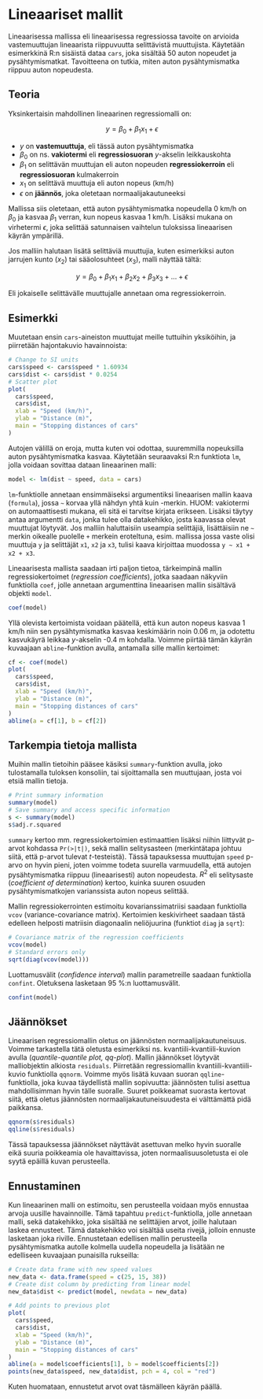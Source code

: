 # Lineaariset mallit {#sec-linear-models}

Lineaarisessa mallissa eli lineaarisessa regressiossa tavoite on arvioida vastemuuttujan lineaarista riippuvuutta selittävistä muuttujista. Käytetään esimerkkinä R:n sisäistä dataa `cars`, joka sisältää 50 auton nopeudet ja pysähtymismatkat. Tavoitteena on tutkia, miten auton pysähtymismatka riippuu auton nopeudesta.

## Teoria

Yksinkertaisin mahdollinen lineaarinen regressiomalli on:

$$ 
  y = \beta_0 + \beta_1 x_1 + \epsilon
$$

- $y$ on **vastemuuttuja**, eli tässä auton pysähtymismatka
- $\beta_0$ on ns. **vakiotermi** eli **regressiosuoran** $y$-akselin leikkauskohta
- $\beta_1$ on selittävän muuttujan eli auton nopeuden **regressiokerroin** eli **regressiosuoran** kulmakerroin
- $x_1$ on selittävä muuttuja eli auton nopeus (km/h)
- $\epsilon$ on **jäännös**, joka oletetaan normaalijakautuneeksi

Mallissa siis oletetaan, että auton pysähtymismatka nopeudella 0 km/h on $\beta_0$ ja kasvaa $\beta_1$ verran, kun nopeus kasvaa 1 km/h. Lisäksi mukana on virhetermi $\epsilon$, joka selittää satunnaisen vaihtelun tuloksissa lineaarisen käyrän ympärillä.

Jos malliin halutaan lisätä selittäviä muuttujia, kuten esimerkiksi auton jarrujen kunto ($x_2$) tai sääolosuhteet ($x_3$), malli näyttää tältä:

$$ 
  y = \beta_0 + \beta_1 x_1 + \beta_2 x_2 + \beta_3 x_3 + \ldots + \epsilon
$$

Eli jokaiselle selittävälle muuttujalle annetaan oma regressiokerroin.

## Esimerkki

Muutetaan ensin `cars`-aineiston muuttujat meille tuttuihin yksiköihin, ja piirretään hajontakuvio havainnoista:

```r
# Change to SI units
cars$speed <- cars$speed * 1.60934
cars$dist <- cars$dist * 0.0254
# Scatter plot
plot(
  cars$speed, 
  cars$dist,
  xlab = "Speed (km/h)", 
  ylab = "Distance (m)",
  main = "Stopping distances of cars"
)
```

Autojen välillä on eroja, mutta kuten voi odottaa, suuremmilla nopeuksilla auton pysähtymismatka kasvaa. Käytetään seuraavaksi R:n funktiota `lm`, jolla voidaan sovittaa dataan lineaarinen malli:

```r
model <- lm(dist ~ speed, data = cars)
```

`lm`-funktiolle annetaan ensimmäiseksi argumentiksi lineaarisen mallin kaava (`formula`), jossa `~` korvaa yllä nähdyn yhtä kuin -merkin. HUOM: vakiotermi on automaattisesti mukana, eli sitä ei tarvitse kirjata erikseen. Lisäksi täytyy antaa argumentti `data`, jonka tulee olla datakehikko, josta kaavassa olevat muuttujat löytyvät. Jos malliin haluttaisiin useampia selittäjiä, lisättäisiin ne `~` merkin oikealle puolelle `+` merkein eroteltuna, esim. mallissa jossa vaste olisi muuttuja `y` ja selittäjät `x1`, `x2` ja `x3`, tulisi kaava kirjoittaa muodossa `y ~ x1 + x2 + x3`.

Lineaarisesta mallista saadaan irti paljon tietoa, tärkeimpinä mallin regressiokertoimet (*regression coefficients*), jotka saadaan näkyviin funktiolla `coef`, jolle annetaan argumenttina lineaarisen mallin sisältävä objekti `model`.
```r
coef(model)
```
Yllä olevista kertoimista voidaan päätellä, että kun auton nopeus kasvaa 1 km/h niin sen pysähtymismatka kasvaa keskimäärin noin 0.06 m, ja odotettu kasvukäyrä leikkaa $y$-akselin -0.4 m kohdalla. Voimme piirtää tämän käyrän kuvaajaan `abline`-funktion avulla, antamalla sille mallin kertoimet:

<!-- Tässä kohtaa voisi huomioida, että tämä tulos ei ole kovinkaan järkevä vakiotermin osalta, jonka pitäisi kaiken järjen mukaan olla 0. Jos auto ei liiku, niin sen pysähtymismatkakin pitäisi olla 0.  -->

```r
cf <- coef(model)
plot(
  cars$speed, 
  cars$dist,
  xlab = "Speed (km/h)", 
  ylab = "Distance (m)",
  main = "Stopping distances of cars"
)
abline(a = cf[1], b = cf[2])
```

## Tarkempia tietoja mallista

Muihin mallin tietoihin pääsee käsiksi `summary`-funktion avulla, joko tulostamalla tuloksen konsoliin, tai sijoittamalla sen muuttujaan, josta voi etsiä mallin tietoja.

```r
# Print summary information
summary(model)
# Save summary and access specific information
s <- summary(model)
s$adj.r.squared
```

`summary` kertoo mm. regressiokertoimien estimaattien lisäksi niihin liittyvät p-arvot kohdassa `Pr(>|t|)`, sekä mallin selitysasteen (merkintätapa johtuu siitä, että p-arvot tulevat $t$-testeistä). Tässä tapauksessa muuttujan `speed` p-arvo on hyvin pieni, joten voimme todeta suurella varmuudella, että autojen pysähtymismatka riippuu (lineaarisesti) auton nopeudesta. $R^2$ eli selitysaste (*coefficient of determination*) kertoo, kuinka suuren osuuden pysähtymismatkojen varianssista auton nopeus selittää.

Mallin regressiokerrointen estimoitu kovarianssimatriisi saadaan funktiolla `vcov` (variance-covariance matrix). Kertoimien keskivirheet saadaan tästä edelleen helposti matriisin diagonaalin neliöjuurina (funktiot `diag` ja `sqrt`):
```r
# Covariance matrix of the regression coefficients
vcov(model)
# Standard errors only
sqrt(diag(vcov(model)))
```

Luottamusvälit (*confidence interval*) mallin parametreille saadaan funktiolla `confint`. Oletuksena lasketaan 95 %:n luottamusvälit.
```r
confint(model)
```

## Jäännökset

Lineaarisen regressiomallin oletus on jäännösten normaalijakautuneisuus. Voimme tarkastella tätä oletusta esimerkiksi ns. kvantiili-kvantiili-kuvion avulla (*quantile-quantile plot, qq-plot*). Mallin jäännökset löytyvät malliobjektin alkiosta `residuals`. Piirretään regressiomallin kvantiili-kvantiili-kuvio funktiolla `qqnorm`. Voimme myös lisätä kuvaan suoran `qqline`-funktiolla, joka kuvaa täydellistä mallin sopivuutta: jäännösten tulisi asettua mahdollisimman hyvin tälle suoralle. Suuret poikkeamat suorasta kertovat siitä, että oletus jäännösten normaalijakautuneisuudesta ei välttämättä pidä paikkansa.

```r
qqnorm(s$residuals)
qqline(s$residuals)
```
Tässä tapauksessa jäännökset näyttävät asettuvan melko hyvin suoralle eikä suuria poikkeamia ole havaittavissa, joten normaalisuusoletusta ei ole syytä epäillä kuvan perusteella.


## Ennustaminen

Kun lineaarinen malli on estimoitu, sen perusteella voidaan myös ennustaa arvoja uusille havainnoille. Tämä tapahtuu `predict`-funktiolla, jolle annetaan malli, sekä datakehikko, joka sisältää ne selittäjien arvot, joille halutaan laskea ennusteet. Tämä datakehikko voi sisältää useita rivejä, jolloin ennuste lasketaan joka riville. Ennustetaan edellisen mallin perusteella pysähtymismatka autolle kolmella uudella nopeudella ja lisätään ne edelliseen kuvaajaan punaisilla rukseilla:


```r
# Create data frame with new speed values
new_data <- data.frame(speed = c(25, 15, 38))
# Create dist column by predicting from linear model
new_data$dist <- predict(model, newdata = new_data)

# Add points to previous plot
plot(
  cars$speed, 
  cars$dist,
  xlab = "Speed (km/h)", 
  ylab = "Distance (m)",
  main = "Stopping distances of cars"
)
abline(a = model$coefficients[1], b = model$coefficients[2])
points(new_data$speed, new_data$dist, pch = 4, col = "red")
```

Kuten huomataan, ennustetut arvot ovat täsmälleen käyrän päällä.


